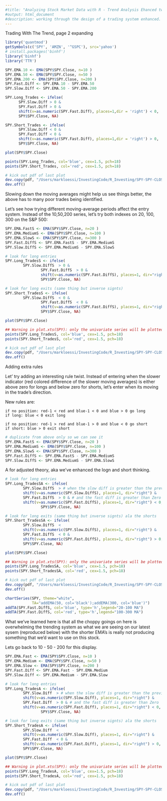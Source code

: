 ```yaml
---
#title: "Analyzing Stock Market Data with R - Trend Analysis Ehanced tweaks""
#output: html_document
#description: working through the design of a trading system enhanced.
---
```


Trading With The Trend, page 2 expanding

```r
library('quantmod')
getSymbols(c('SPY', 'AMZN', '^GSPC'), src='yahoo')
# install.packages('binhf')
library('binhf')
library('TTR')
```

```r
SPY.EMA.10 <- EMA(SPY$SPY.Close, n=10 ) 
SPY.EMA.50 <- EMA(SPY$SPY.Close, n=50 ) 
SPY.EMA.200 <- EMA(SPY$SPY.Close, n=200 ) 
SPY.Fast.Diff <- SPY.EMA.10 - SPY.EMA.50
SPY.Slow.Diff <- SPY.EMA.50 - SPY.EMA.200
```

```r
SPY.Long_Trades <- ifelse(
      SPY.Slow.Diff > 0 &
      SPY.Fast.Diff > 0 & 
      shift(v=as.numeric(SPY.Fast.Diff), places=1,dir = 'right') < 0,
      SPY$SPY.Close, NA)

SPY.Short_Trades <- ifelse(
      SPY.Slow.Diff < 0 &
      SPY.Fast.Diff < 0 & 
      shift(v=as.numeric(SPY.Fast.Diff), places=1,dir = 'right') > 0,
      SPY$SPY.Close, NA)

plot(SPY$SPY.Close)

points(SPY.Long_Trades, col='blue', cex=1.5, pch=18)
points(SPY.Short_Trades, col='red', cex=1.5, pch=18)

# kick out pdf of last plot
dev.copy(pdf, "/Users/markloessi/InvestingCode/R_Investing/SPY-SPY-CLOSE-trendInOut1050200.pdf", width=10, height=7)
dev.off()
```

Slowing down the moving averages might help us see things better, the above has to many poor trades being identified. 

Let’s see how trying different moving-average periods affect the entry system. Instead of the 10,50,200 series, let’s try both indexes on 20, 100, 300 on the S&P 500:

```r
SPY.EMA.FastS <- EMA(SPY$SPY.Close, n=20 ) 
SPY.EMA.MediumS <- EMA(SPY$SPY.Close, n=100 ) 
SPY.EMA.SlowS <- EMA(SPY$SPY.Close, n=300 ) 
SPY.Fast.DiffS <- SPY.EMA.FastS - SPY.EMA.MediumS
SPY.Slow.DiffS <- SPY.EMA.MediumS - SPY.EMA.SlowS
```

```r
# look for long entries
SPY.Long_TradesS <- ifelse(
        SPY.Slow.DiffS  > 0 &
                SPY.Fast.DiffS  > 0 &
                shift(v=as.numeric(SPY.Fast.DiffS), places=1, dir="right") < 0,
                SPY$SPY.Close, NA)

# look for long exits (same thing but inverse signts)
SPY.Short_TradesS <- ifelse(
        SPY.Slow.DiffS  < 0 &
                SPY.Fast.DiffS  < 0 &
                shift(v=as.numeric(SPY.Fast.DiffS), places=1, dir="right") > 0,
                SPY$SPY.Close, NA)

plot(SPY$SPY.Close)

## Warning in plot.xts(SPY): only the univariate series will be plotted
points(SPY.Long_TradesS, col='blue', cex=1.5, pch=18)
points(SPY.Short_TradesS, col='red', cex=1.5, pch=18)

# kick out pdf of last plot
dev.copy(pdf, "/Users/markloessi/InvestingCode/R_Investing/SPY-SPY-CLOSE-trendInOut10100300.pdf", width=10, height=7)
dev.off()
```

Adding extra rules

Let’ try adding an interesting rule twist. Instead of entering when the slower indicator (red colored difference of the slower moving averages) is either above zero for longs and below zero for shorts, let’s enter when its moving in the trade’s direction.

New rules are:

    if no position: red-1 < red and blue-1 < 0 and blue > 0 go long
    if long: blue < 0 exit long
    
    if no position: red-1 > red and blue-1 > 0 and blue < 0 go short
    if short: blue > 0 exit short

```r
# duplicate from above only so we can see it
SPY.EMA.FastS <- EMA(SPY$SPY.Close, n=20 ) 
SPY.EMA.MediumS <- EMA(SPY$SPY.Close, n=100 ) 
SPY.EMA.SlowS <- EMA(SPY$SPY.Close, n=300 ) 
SPY.Fast.DiffS <- SPY.EMA.FastS - SPY.EMA.MediumS
SPY.Slow.DiffS <- SPY.EMA.MediumS - SPY.EMA.SlowS
```
A for adjusted theory, aka we've enhanced the logn and short thinking.
```r
# look for long entries
SPY.Long_TradesSA <- ifelse(
        SPY.Slow.DiffS  > # when the slow diff is greater than the previous slow dif
        shift(v=as.numeric(SPY.Slow.DiffS), places=1, dir="right") &
        SPY.Fast.DiffS  > 0 & # and the fast diff is greater than Zero
        shift(v=as.numeric(SPY.Fast.DiffS), places=1, dir="right") < 0, # and previous fast is less than Zero
                SPY$SPY.Close, NA) 

# look for long exits (same thing but inverse signts) ala the shorts
SPY.Short_TradesSA <- ifelse(
        SPY.Slow.DiffS  < 
        shift(v=as.numeric(SPY.Slow.DiffS), places=1, dir="right") &       
        SPY.Fast.DiffS  < 0 &
        shift(v=as.numeric(SPY.Fast.DiffS), places=1, dir="right") > 0,
        SPY$SPY.Close, NA)

plot(SPY$SPY.Close)

## Warning in plot.xts(SPY): only the univariate series will be plotted
points(SPY.Long_TradesSA, col='blue', cex=1.5, pch=18)
points(SPY.Short_TradesSA, col='red', cex=1.5, pch=18)

# kick out pdf of last plot
dev.copy(pdf, "/Users/markloessi/InvestingCode/R_Investing/SPY-SPY-CLOSE-trendInOut20100300Enh.pdf", width=10, height=7)
dev.off()
```

```r
chartSeries(SPY, theme="white",
            TA="addEMA(50, col='black');addEMA(300, col='blue')")
addTA(SPY.Fast.DiffS, col='blue', type='h',legend="20-100 MA")
addTA(SPY.Fast.DiffS, col='red', type='h',legend="100-300 MA")
```

What we've learned here is that all the choppy goings on here is overwhelming the trending system as what we are seeing on our latest sysem (reproduced below) with the shorter EMA's is really not producing something that we'd want to use on this stock. 

Lets go back to 10 - 50 - 200 for this display.
```r
SPY.EMA.Fast <- EMA(SPY$SPY.Close, n=10 ) 
SPY.EMA.Medium <- EMA(SPY$SPY.Close, n=50 ) 
SPY.EMA.Slow <- EMA(SPY$SPY.Close, n=200 ) 
SPY.Fast.Diff <- SPY.EMA.Fast - SPY.EMA.Medium
SPY.Slow.Diff <- SPY.EMA.Medium - SPY.EMA.Slow
```

```r
# look for long entries
SPY.Long_TradesA <- ifelse(
        SPY.Slow.Diff  > # when the slow diff is greater than the previous slow dif
        shift(v=as.numeric(SPY.Slow.Diff), places=1, dir="right") &
        SPY.Fast.Diff  > 0 & # and the fast diff is greater than Zero
        shift(v=as.numeric(SPY.Fast.Diff), places=1, dir="right") < 0, # and previous fast is less than Zero
                SPY$SPY.Close, NA) 

# look for long exits (same thing but inverse signts) ala the shorts
SPY.Short_TradesA <- ifelse(
        SPY.Slow.Diff  < 
        shift(v=as.numeric(SPY.Slow.Diff), places=1, dir="right") &       
        SPY.Fast.Diff  < 0 &
        shift(v=as.numeric(SPY.Fast.Diff), places=1, dir="right") > 0,
        SPY$SPY.Close, NA)

plot(SPY$SPY.Close)

## Warning in plot.xts(SPY): only the univariate series will be plotted
points(SPY.Long_TradesA, col='blue', cex=1.5, pch=18)
points(SPY.Short_TradesA, col='red', cex=1.5, pch=18)

# kick out pdf of last plot
dev.copy(pdf, "/Users/markloessi/InvestingCode/R_Investing/SPY-SPY-CLOSE-trendInOut1050200Enh.pdf", width=10, height=7)
dev.off()
```





